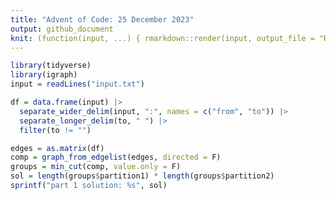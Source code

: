 ```yaml
---
title: "Advent of Code: 25 December 2023"
output: github_document
knit: (function(input, ...) { rmarkdown::render(input, output_file = "README.md", envir = globalenv()) })
---
```


```r
library(tidyverse)
library(igraph)
input = readLines("input.txt")

df = data.frame(input) |>
  separate_wider_delim(input, ":", names = c("from", "to")) |>
  separate_longer_delim(to, " ") |>
  filter(to != "")

edges = as.matrix(df)
comp = graph_from_edgelist(edges, directed = F)
groups = min_cut(comp, value.only = F)
sol = length(groups$partition1) * length(groups$partition2)
sprintf("part 1 solution: %s", sol)
```













































